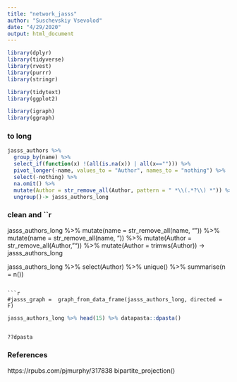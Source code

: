 ```yaml
---
title: "network_jasss"
author: "Suschevskiy Vsevolod"
date: "4/29/2020"
output: html_document
---
```


```r
library(dplyr)
library(tidyverse)
library(rvest)
library(purrr)
library(stringr)

library(tidytext)
library(ggplot2)

library(igraph)
library(ggraph)
```


### to long

```r
jasss_authors %>% 
  group_by(name) %>% 
  select_if(function(x) !(all(is.na(x)) | all(x==""))) %>% 
  pivot_longer(-name, values_to = "Author", names_to = "nothing") %>% 
  select(-nothing) %>% 
  na.omit() %>% 
  mutate(Author = str_remove_all(Author, pattern = " *\\(.*?\\) *")) %>% 
  ungroup()-> jasss_authors_long
```

### clean \n and \t

```r
jasss_authors_long %>% 
  mutate(name = str_remove_all(name, "\n")) %>% 
  mutate(name = str_remove_all(name, "\t")) %>% 
  mutate(Author = str_remove_all(Author, "\n")) %>% 
  mutate(Author = trimws(Author))  -> jasss_authors_long

jasss_authors_long %>% select(Author) %>% unique() %>% summarise(n = n())
```

```r
#jasss_graph =  graph_from_data_frame(jasss_authors_long, directed = F)
```

```r
jasss_authors_long %>% head(15) %>% datapasta::dpasta()


??dpasta
```

### References

https://rpubs.com/pjmurphy/317838
bipartite_projection()

